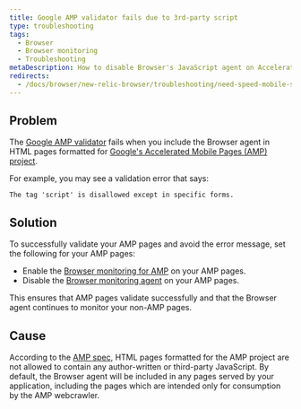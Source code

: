```yaml
---
title: Google AMP validator fails due to 3rd-party script
type: troubleshooting
tags:
  - Browser
  - Browser monitoring
  - Troubleshooting
metaDescription: How to disable Browser's JavaScript agent on Accelerated Mobile Pages to validate pages against Google's AMP spec.
redirects:
  - /docs/browser/new-relic-browser/troubleshooting/need-speed-mobile-search-results-amp
---
```


## Problem

The [Google AMP validator](https://www.ampproject.org/docs/guides/validate) fails when you include the Browser agent in HTML pages formatted for [Google's Accelerated Mobile Pages (AMP) project](https://www.ampproject.org/).

For example, you may see a validation error that says:

```
The tag 'script' is disallowed except in specific forms.
```

## Solution

To successfully validate your AMP pages and avoid the error message, set the following for your AMP pages:

* Enable the [Browser monitoring for AMP](/docs/browser/new-relic-browser/installation/monitor-amp-pages-new-relic-browser) on your AMP pages.
* Disable the [Browser monitoring agent](/docs/browser/new-relic-browser/installation-configuration/disable-browser-monitoring-specific-pages) on your AMP pages.

This ensures that AMP pages validate successfully and that the Browser agent continues to monitor your non-AMP pages.

## Cause

According to the [AMP spec](https://www.ampproject.org/docs/reference/spec), HTML pages formatted for the AMP project are not allowed to contain any author-written or third-party JavaScript. By default, the Browser agent will be included in any pages served by your application, including the pages which are intended only for consumption by the AMP webcrawler.
